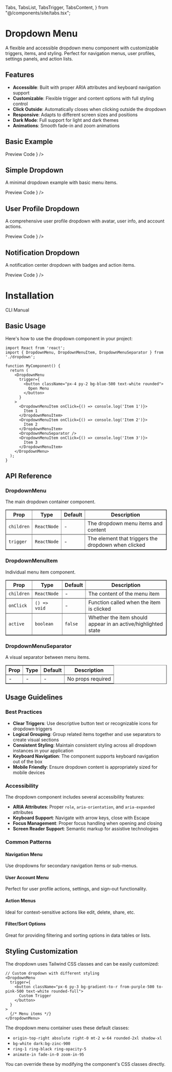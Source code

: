   Tabs,
  TabsList,
  TabsTrigger,
  TabsContent,
} from "@/components/site/tabs.tsx";


# Dropdown Menu

A flexible and accessible dropdown menu component with customizable triggers, items, and styling. Perfect for navigation menus, user profiles, settings panels, and action lists.

## Features

- **Accessible**: Built with proper ARIA attributes and keyboard navigation support
- **Customizable**: Flexible trigger and content options with full styling control
- **Click Outside**: Automatically closes when clicking outside the dropdown
- **Responsive**: Adapts to different screen sizes and positions
- **Dark Mode**: Full support for light and dark themes
- **Animations**: Smooth fade-in and zoom animations

## Basic Example

<Tabs defaultValue="preview" className="">
  <TabsList>
    <TabsTrigger value="preview">Preview</TabsTrigger>
    <TabsTrigger value="code">Code</TabsTrigger>
  </TabsList>
  <TabsContent value="preview">
    <ComponentRenderer component={<Dropdown />} />
  </TabsContent>
  <TabsContent value="code">
    <CodeBlock filePath="src/app/docs/dropdown/dropdown.tsx" />
  </TabsContent>
</Tabs>

## Simple Dropdown

A minimal dropdown example with basic menu items.

<Tabs defaultValue="preview" className="">
  <TabsList>
    <TabsTrigger value="preview">Preview</TabsTrigger>
    <TabsTrigger value="code">Code</TabsTrigger>
  </TabsList>
  <TabsContent value="preview">
    <ComponentRenderer component={<SimpleDropdown />} />
  </TabsContent>
  <TabsContent value="code">
    <CodeBlock filePath="src/app/docs/dropdown/simple-dropdown.tsx" />
  </TabsContent>
</Tabs>

## User Profile Dropdown

A comprehensive user profile dropdown with avatar, user info, and account actions.

<Tabs defaultValue="preview" className="">
  <TabsList>
    <TabsTrigger value="preview">Preview</TabsTrigger>
    <TabsTrigger value="code">Code</TabsTrigger>
  </TabsList>
  <TabsContent value="preview">
    <ComponentRenderer component={<UserProfileDropdown />} />
  </TabsContent>
  <TabsContent value="code">
    <CodeBlock filePath="src/app/docs/dropdown/user-profile-dropdown.tsx" />
  </TabsContent>
</Tabs>

## Notification Dropdown

A notification center dropdown with badges and action items.

<Tabs defaultValue="preview" className="">
  <TabsList>
    <TabsTrigger value="preview">Preview</TabsTrigger>
    <TabsTrigger value="code">Code</TabsTrigger>
  </TabsList>
  <TabsContent value="preview">
    <ComponentRenderer component={<NotificationDropdown />} />
  </TabsContent>
  <TabsContent value="code">
    <CodeBlock filePath="src/app/docs/dropdown/notification-dropdown.tsx" />
  </TabsContent>
</Tabs>

# Installation

<Tabs defaultValue="cli" className="">
  <TabsList>
    <TabsTrigger value="cli">CLI</TabsTrigger>
    <TabsTrigger value="manual">Manual</TabsTrigger>
  </TabsList>
  <TabsContent value="cli">
    <Cli command={`add dropdown.json`} />
  </TabsContent>

  <TabsContent value="manual">
    <CodeBlock filePath="src/app/docs/dropdown/dropdown.tsx" />
  </TabsContent>
</Tabs>

## Basic Usage

Here's how to use the dropdown component in your project:

```tsx
import React from 'react';
import { DropdownMenu, DropdownMenuItem, DropdownMenuSeparator } from './dropdown';

function MyComponent() {
  return (
    <DropdownMenu
      trigger={
        <button className="px-4 py-2 bg-blue-500 text-white rounded">
          Open Menu
        </button>
      }
    >
      <DropdownMenuItem onClick={() => console.log('Item 1')}>
        Item 1
      </DropdownMenuItem>
      <DropdownMenuItem onClick={() => console.log('Item 2')}>
        Item 2
      </DropdownMenuItem>
      <DropdownMenuSeparator />
      <DropdownMenuItem onClick={() => console.log('Item 3')}>
        Item 3
      </DropdownMenuItem>
    </DropdownMenu>
  );
}
```

## API Reference

### DropdownMenu

The main dropdown container component.

<table border="1" cellspacing="0" cellpadding="8">
  <thead>
    <tr>
      <th>Prop</th>
      <th>Type</th>
      <th>Default</th>
      <th>Description</th>
    </tr>
  </thead>
  <tbody>
    <tr>
      <td><code>children</code></td>
      <td><code>ReactNode</code></td>
      <td>-</td>
      <td>The dropdown menu items and content</td>
    </tr>
    <tr>
      <td><code>trigger</code></td>
      <td><code>ReactNode</code></td>
      <td>-</td>
      <td>The element that triggers the dropdown when clicked</td>
    </tr>
  </tbody>
</table>

### DropdownMenuItem

Individual menu item component.

<table border="1" cellspacing="0" cellpadding="8">
  <thead>
    <tr>
      <th>Prop</th>
      <th>Type</th>
      <th>Default</th>
      <th>Description</th>
    </tr>
  </thead>
  <tbody>
    <tr>
      <td><code>children</code></td>
      <td><code>ReactNode</code></td>
      <td>-</td>
      <td>The content of the menu item</td>
    </tr>
    <tr>
      <td><code>onClick</code></td>
      <td><code>() =&gt; void</code></td>
      <td>-</td>
      <td>Function called when the item is clicked</td>
    </tr>
    <tr>
      <td><code>active</code></td>
      <td><code>boolean</code></td>
      <td><code>false</code></td>
      <td>Whether the item should appear in an active/highlighted state</td>
    </tr>
  </tbody>
</table>

### DropdownMenuSeparator

A visual separator between menu items.

<table border="1" cellspacing="0" cellpadding="8">
  <thead>
    <tr>
      <th>Prop</th>
      <th>Type</th>
      <th>Default</th>
      <th>Description</th>
    </tr>
  </thead>
  <tbody>
    <tr>
      <td>-</td>
      <td>-</td>
      <td>-</td>
      <td>No props required</td>
    </tr>
  </tbody>
</table>

## Usage Guidelines

### Best Practices

- **Clear Triggers**: Use descriptive button text or recognizable icons for dropdown triggers
- **Logical Grouping**: Group related items together and use separators to create visual sections
- **Consistent Styling**: Maintain consistent styling across all dropdown instances in your application
- **Keyboard Navigation**: The component supports keyboard navigation out of the box
- **Mobile Friendly**: Ensure dropdown content is appropriately sized for mobile devices

### Accessibility

The dropdown component includes several accessibility features:

- **ARIA Attributes**: Proper `role`, `aria-orientation`, and `aria-expanded` attributes
- **Keyboard Support**: Navigate with arrow keys, close with Escape
- **Focus Management**: Proper focus handling when opening and closing
- **Screen Reader Support**: Semantic markup for assistive technologies

### Common Patterns

#### Navigation Menu
Use dropdowns for secondary navigation items or sub-menus.

#### User Account Menu
Perfect for user profile actions, settings, and sign-out functionality.

#### Action Menus
Ideal for context-sensitive actions like edit, delete, share, etc.

#### Filter/Sort Options
Great for providing filtering and sorting options in data tables or lists.

## Styling Customization

The dropdown uses Tailwind CSS classes and can be easily customized:

```tsx
// Custom dropdown with different styling
<DropdownMenu
  trigger={
    <button className="px-6 py-3 bg-gradient-to-r from-purple-500 to-pink-500 text-white rounded-full">
      Custom Trigger
    </button>
  }
>
  {/* Menu items */}
</DropdownMenu>
```

The dropdown menu container uses these default classes:
- `origin-top-right absolute right-0 mt-2 w-64 rounded-2xl shadow-xl`
- `bg-white dark:bg-zinc-900`
- `ring-1 ring-black ring-opacity-5`
- `animate-in fade-in-0 zoom-in-95`

You can override these by modifying the component's CSS classes directly.

